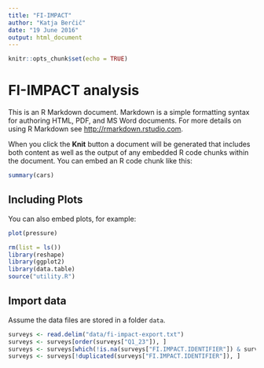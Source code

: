 ```yaml
---
title: "FI-IMPACT"
author: "Katja Berčič"
date: "19 June 2016"
output: html_document
---
```


```r
knitr::opts_chunk$set(echo = TRUE)
```

# FI-IMPACT analysis

This is an R Markdown document. Markdown is a simple formatting syntax for authoring HTML, PDF, and MS Word documents. For more details on using R Markdown see <http://rmarkdown.rstudio.com>.

When you click the **Knit** button a document will be generated that includes both content as well as the output of any embedded R code chunks within the document. You can embed an R code chunk like this:

```r
summary(cars)
```

## Including Plots

You can also embed plots, for example:

```r
plot(pressure)
```

```r
rm(list = ls())
library(reshape)
library(ggplot2)
library(data.table)
source("utility.R")
```

## Import data

Assume the data files are stored in a folder `data`.

```r
surveys <- read.delim("data/fi-impact-export.txt")
surveys <- surveys[order(surveys["Q1_23"]), ]
surveys <- surveys[which(!is.na(surveys["FI.IMPACT.IDENTIFIER"]) & surveys["FI.IMPACT.IDENTIFIER"] != ""), ]
surveys <- surveys[!duplicated(surveys["FI.IMPACT.IDENTIFIER"]), ]
```

